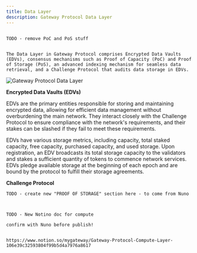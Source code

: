 ```yaml
---
title: Data Layer
description: Gateway Protocol Data Layer
---
```


```

TODO - remove PoC and PoS stuff


The Data Layer in Gateway Protocol comprises Encrypted Data Vaults (EDVs), consensus mechanisms such as Proof of Capacity (PoC) and Proof of Storage (PoS), an advanced indexing mechanism for seamless data retrieval, and a Challenge Protocol that audits data storage in EDVs.

```

![Gateway Protocol Data Layer](/assets/protocol-architecture/data-layer.png)

**Encrypted Data Vaults (EDVs)**

EDVs are the primary entities responsible for storing and maintaining encrypted data, allowing for efficient data management without overburdening the main network. They interact closely with the Challenge Protocol to ensure compliance with the network's requirements, and their stakes can be slashed if they fail to meet these requirements.

EDVs have various storage metrics, including capacity, total staked capacity, free capacity, purchased capacity, and used storage. Upon registration, an EDV broadcasts its total storage capacity to the validators and stakes a sufficient quantity of tokens to commence network services. EDVs pledge available storage at the beginning of each epoch and are bound by the protocol to fulfill their storage agreements.

**Challenge Protocol**

```
TODO - create new "PROOF OF STORAGE" section here - to come from Nuno


```

```

TODO - New Notino doc for compute

confirm with Nuno before publish!


https://www.notion.so/mygateway/Gateway-Protocol-Compute-Layer-106e39c32593804f99b5d4a7976a8617

```

